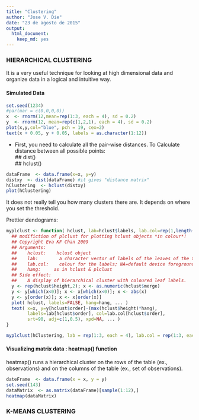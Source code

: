```yaml
---
title: "Clustering"
author: "Jose V. Die"
date: "23 de agosto de 2015"
output: 
  html_document: 
    keep_md: yes
---
```

### HIERARCHICAL CLUSTERING
It is a very useful technique for looking at high dimensional data and organize data
in a logical and intuitive way.  

#### Simulated Data
```r
set.seed(1234)
#par(mar = c(0,0,0,0))
x  <- rnorm(12,mean=rep(1:3, each = 4), sd = 0.2)
y  <- rnorm(12, mean=rep(c(1,2,1), each = 4), sd = 0.2)
plot(x,y,col="blue", pch = 19, cex=2)
text(x + 0.05, y + 0.05, labels = as.character(1:12))

```
* First, you need to calculate all the pair-wise distances. To Calculate distance 
between all possible points:  
    ## dist()  
    ## hclust()  

```r
dataFrame  <- data.frame(x=x, y=y)
distxy  <- dist(dataFrame) #it gives "distance matrix"
hClustering  <- hclust(distxy)
plot(hClustering)
```
It does not really tell you how many clusters there are. It depends on where you 
set the threshold.

  
Prettier dendograms:
```r
myplclust <- function( hclust, lab=hclust$labels, lab.col=rep(1,length(hclust$labels)), hang=0.1,...){
  ## modifiction of plclust for plotting hclust objects *in colour*!
  ## Copyright Eva KF Chan 2009
  ## Arguments:
  ##    hclust:    hclust object
  ##    lab:        a character vector of labels of the leaves of the tree
  ##    lab.col:    colour for the labels; NA=default device foreground colour
  ##    hang:     as in hclust & plclust
  ## Side effect:
  ##    A display of hierarchical cluster with coloured leaf labels.
  y <- rep(hclust$height,2); x <- as.numeric(hclust$merge)
  y <- y[which(x<0)]; x <- x[which(x<0)]; x <- abs(x)
  y <- y[order(x)]; x <- x[order(x)]
  plot( hclust, labels=FALSE, hang=hang, ... )
  text( x=x, y=y[hclust$order]-(max(hclust$height)*hang),
        labels=lab[hclust$order], col=lab.col[hclust$order], 
        srt=90, adj=c(1,0.5), xpd=NA, ... )
}

myplclust(hClustering, lab = rep(1:3, each = 4), lab.col = rep(1:3, each = 4))

```

#### Visualizing matrix data : heatmap() function

heatmap() runs a hierarchical cluster on the rows of the table (ex., observations) 
and on the columns of the table (ex., set of observations).
```r
dateFrame  <- data.frame(x = x, y = y)
set.seed(143)
dataMatrix  <- as.matrix(dataFrame)[sample(1:12),]
heatmap(dataMatrix)
```

### K-MEANS CLUSTERING

